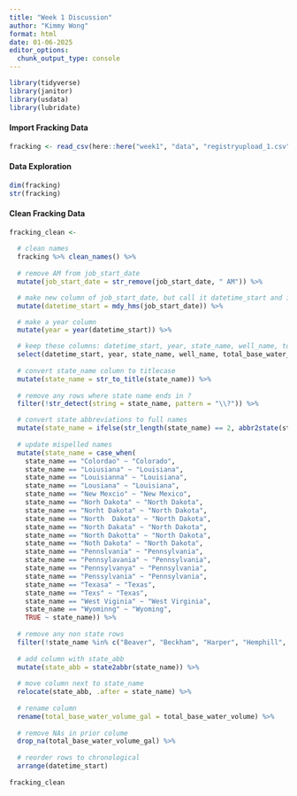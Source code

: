 ```yaml
---
title: "Week 1 Discussion"
author: "Kimmy Wong"
format: html
date: 01-06-2025
editor_options: 
  chunk_output_type: console
---
```

```r
library(tidyverse)
library(janitor)
library(usdata)
library(lubridate)
```


#### Import Fracking Data
```r
fracking <- read_csv(here::here("week1", "data", "registryupload_1.csv"))
```

#### Data Exploration
```r
dim(fracking)
str(fracking)
```

#### Clean Fracking Data
```r
fracking_clean <-
  
  # clean names
  fracking %>% clean_names() %>% 
  
  # remove AM from job_start_date
  mutate(job_start_date = str_remove(job_start_date, " AM")) %>% 

  # make new column of job_start_date, but call it datetime_start and its a date
  mutate(datetime_start = mdy_hms(job_start_date)) %>% 

  # make a year column
  mutate(year = year(datetime_start)) %>% 

  # keep these columns: datetime_start, year, state_name, well_name, total_base_water_volume
  select(datetime_start, year, state_name, well_name, total_base_water_volume) %>% 
  
  # convert state_name column to titlecase
  mutate(state_name = str_to_title(state_name)) %>% 
  
  # remove any rows where state name ends in ?
  filter(!str_detect(string = state_name, pattern = "\\?")) %>% 

  # convert state abbreviations to full names
  mutate(state_name = ifelse(str_length(state_name) == 2, abbr2state(state_name), state_name)) %>% 
  
  # update mispelled names
  mutate(state_name = case_when(
    state_name == "Colordao" ~ "Colorado",
    state_name == "Loiusiana" ~ "Louisiana",
    state_name == "Louisianna" ~ "Louisiana",
    state_name == "Lousiana" ~ "Louisiana",
    state_name == "New Mexcio" ~ "New Mexico",
    state_name == "Norh Dakota" ~ "North Dakota",
    state_name == "Norht Dakota" ~ "North Dakota",
    state_name == "North  Dakota" ~ "North Dakota",
    state_name == "North Dakata" ~ "North Dakota",
    state_name == "North Dakotta" ~ "North Dakota",
    state_name == "Noth Dakota" ~ "North Dakota",
    state_name == "Pennslvania" ~ "Pennsylvania",
    state_name == "Pennsylavania" ~ "Pennsylvania",
    state_name == "Pennsylvanya" ~ "Pennsylvania",
    state_name == "Penssylvania" ~ "Pennsylvania",
    state_name == "Texasa" ~ "Texas",
    state_name == "Texs" ~ "Texas", 
    state_name == "West Viginia" ~ "West Virginia",
    state_name == "Wyominng" ~ "Wyoming", 
    TRUE ~ state_name)) %>% 
  
  # remove any non state rows
  filter(!state_name %in% c("Beaver", "Beckham", "Harper", "Hemphill", "Midland", "Red River", "Roosevelt", "Rusk", "State", "Ward")) %>% 
  
  # add column with state_abb 
  mutate(state_abb = state2abbr(state_name)) %>% 
  
  # move column next to state_name
  relocate(state_abb, .after = state_name) %>% 
  
  # rename column 
  rename(total_base_water_volume_gal = total_base_water_volume) %>% 
  
  # remove NAs in prior colume
  drop_na(total_base_water_volume_gal) %>% 
  
  # reorder rows to chronological
  arrange(datetime_start)
  
fracking_clean
  
```

